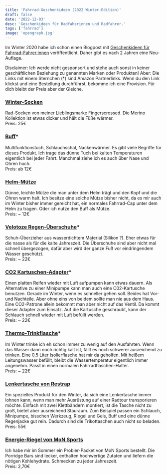 ```yaml
---
title: 'Fahrrad-Geschenkideen (2022 Winter-Edition)'
draft: false
date: '2022-12-03'
desc: 'Geschenkideen für Radfaherinnen und Radfahrer.'
tags: ['fahrrad']
image: 'opengraph.jpg'
---
```


Im Winter 2020 habe ich schon einen Blogpost mit [Geschenkideen für Fahrrad-Fahrer:innen](fahrrad-geschenkideen) veröffentlicht. Daher gibt es nach 2 Jahren eine Neu-Auflage.

<p className="not-prose text-xs leading-tight">
	Disclaimer: Ich werde nicht gesponsort und stehe auch sonst in keiner geschäftlichen Beziehung zu genannten Marken oder Produkten! Aber: Die Links mit einem Sternchen (*) sind Amazon Partnerlinks. Wenn du den Link klickst und eine Bestellung durchführst, bekomme ich eine Provision. Für dich bleibt der Preis aber der Gleiche.
</p>


### [Winter-Socken](https://fingerscrossed.design/collections/merino-1)
Rad-Socken von meiner Lieblingsmarke Fingerscrossed. Die Merino Kollektion ist etwas dicker und hält die Füße wärmer. <br />
Preis: 25€


### [Buff](https://amzn.to/3VmAS6Z)*
Multifunktionstuch, Schlauchschal, Nackenwärmer. Es gibt viele Begriffe für dieses Produkt. Ich trage das dünne Tuch bei kalten Temperaturen eigentlich bei jeder Fahrt. Manchmal ziehe ich es auch über Nase und Ohren hoch.<br />
Preis: ab 12€


### [Helm-Mütze](https://www.gorewear.com/de-de/m-thermo-muetze-100394)
Dünne, leichte Mütze die man unter dem Helm trägt und den Kopf und die Ohren warm halt. Ich besitze eine solche Mütze bisher nicht, da es mir auch im Winter bisher immer gereicht hat, ein normales Fahrrad-Cap unter dem Helm zu tragen. Oder ich nutze den Buff als Mütze.<br/>
Preis: ~ 12€


### [Velotoze Regen-Überschuhe](https://amzn.to/3EXdaas)*
Schuh-Überzieher aus wasserdichtem Material (Silikon ?). Eher etwas für die nasse als für die kalte Jahreszeit. Die Überschuhe sind aber nicht mal schnell übergezogen, dafür aber wird der ganze Fuß vor eindringendem Wasser geschützt.<br />
Preis: ~ 22€


### [CO2 Kartuschen-Adapter](https://amzn.to/3H5MWoY)*
Einen platten Reifen wieder mit Luft aufpumpen kann etwas dauern. Als Alternative zu einer Minipumpe kann man auch eine C02-Kartusche benutzen. Gerade im Winter, wenn es schneller gehen soll. Beides hat Vor- und Nachteile. Aber ohne eins von beidem sollte man nie aus dem Haus. Eine CO2-Patrone allein bekommt man aber nicht auf das Ventil. Da kommt dieser Adapter zum Einsatz. Auf die Kartusche geschraubt, kann der Schlauch schnell wieder mit Luft befüllt werden.<br />
Preis: ~ 22€


### [Thermo-Trinkflasche](https://amzn.to/3VLLM6j)*
Im Winter trinke ich eh schon immer zu wenig auf den Ausfahrten. Wenn das Wasser dann noch richtig kalt ist, fällt es noch schwerer ausreichend zu trinken. Eine 0,5 Liter Isolierflasche hat mir da geholfen. Mit heißem Leitungswasser befüllt, bleibt die Wassertemperatur eigentlich immer angenehm. Passt in einen normalen Fahrradflaschen-Halter.<br />
Preis: ~ 22€


### [Lenkertasche von Restrap](https://www.rosebikes.de/restrap-canister-bag-lenkerrolle-2690090)
Ein spezielles Produkt für den Winter, da sich eine Lenkertasche immer lohnen kann, wenn man mehr Ausrüstung auf einer Radtour transporieren möchte. Einfach mit zwei Klettbändern montiert, ist die Tasche nicht zu groß, bietet aber ausreichend Stauraum. Zum Beispiel passen ein Schlauch, Minipumpe, bisschen Werkzeug, Riegel und Gels, Buff und eine dünne Regenjacke gut rein. Dadurch sind die Trikottaschen auch nicht so beladen.<br />
Preis: 55€

### [Energie-Riegel von MoN Sports](https://mon-sports.com/porridge-bar?number=PORRIDGEBLUE)
Ich habe mir im Sommer ein Probier-Packet von MoN Sports bestellt. Die Porridge Bars sind lecker, enthalten hochwertige Zutaten und liefern die nötigen Kohlehydrate. Schmecken zu jeder Jahreszeit.<br />
Preis: 2,70€
